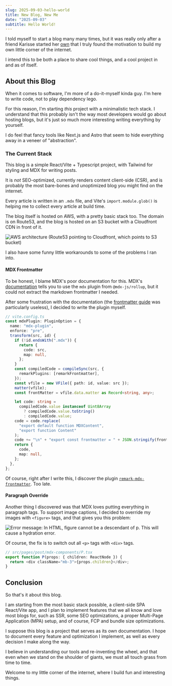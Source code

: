```yaml
---
slug: 2025-09-03-hello-world
title: New Blog, New Me
date: "2025-09-03"
subtitle: Hello World!
---
```


I told myself to start a blog many many times, but it was really only after a friend Karisse started her [own](https://karissekhoo.dev) that I truly found the motivation to build my own little corner of the internet.

I intend this to be both a place to share cool things, and a cool project in and as of itself.

## About this Blog

When it comes to software, I'm more of a do-it-myself kinda guy. I'm here to write code, not to play dependency lego. 

For this reason, I'm starting _this_ project with a minimalistic tech stack. I understand that this probably isn't the way most developers would go about hosting blogs, but it's just so much more interesting writing everything by yourself. 

I do feel that fancy tools like Next.js and Astro that seem to hide everything away in a veneer of "abstraction".

### The Current Stack

This blog is a simple React/Vite + Typescript project, with Tailwind for styling and MDX for writing posts. 

It is _not_ SEO-optimized, currently renders content client-side (CSR), and is probably the most bare-bones and unoptimized blog you might find on the internet.

Every article is written in an `.mdx` file, and Vite's `import.module.glob()` is helping me to collect every article at build time.

The blog itself is hosted on AWS, with a pretty basic stack too. The domain is on Route53, and the blog is hosted on an S3 bucket with a Cloudfront CDN in front of it.

![AWS architecture (Route53 pointing to Cloudfront, which points to S3 bucket)](aws-architecture.png "Super simple AWS architecture.")

I also have some funny little workarounds to some of the problems I ran into.

#### MDX Frontmatter

To be honest, I blame MDX's poor documentation for this. MDX's [documentation](https://mdxjs.com/docs/getting-started/) tells you to use the `mdx` plugin from `@mdx-js/rollup`, but it could not extract the markdown frontmatter I needed.

After some frustration with the documentation (the [frontmatter guide](https://mdxjs.com/guides/frontmatter) was particularly useless), I decided to write the plugin myself.

```typescript
// vite.config.ts
const mdxPlugin: PluginOption = {
  name: "mdx-plugin",
  enforce: "pre",
  transform(src, id) {
    if (!id.endsWith(".mdx")) {
      return {
        code: src,
        map: null,
      };
    }
    const compiledCode = compileSync(src, {
      remarkPlugins: [remarkFrontmatter],
    });
    const vfile = new VFile({ path: id, value: src });
    matter(vfile);
    const frontMatter = vfile.data.matter as Record<string, any>;

    let code: string =
      compiledCode.value instanceof Uint8Array
        ? compiledCode.value.toString()
        : compiledCode.value;
    code = code.replace(
      "export default function MDXContent",
      "export function Content"
    );
    code += "\n" + "export const frontmatter = " + JSON.stringify(frontMatter);
    return {
      code,
      map: null,
    };
  },
};
```

Of course, right after I write this, I discover the plugin [`remark-mdx-frontmatter`](https://github.com/remcohaszing/remark-mdx-frontmatter). Too late.

#### Paragraph Override

Another thing I discovered was that MDX loves putting everything in paragraph tags. To support image captions, I decided to override my images with `<figure>` tags, and that gives you this problem:

![Error message: In HTML, figure cannot be a descendant of p. This will cause a hydration error.](./figure-p-descendent-error-message.png)

Of course, the fix is to switch out all `<p>` tags with `<div>` tags.

```typescript
// src/pages/post/mdx-components/P.tsx
export function P(props: { children: ReactNode }) {
  return <div className="mb-3">{props.children}</div>;
}
```

## Conclusion

So that's it about this blog.

I am starting from the most basic stack possible, a client-side SPA React/Vite app, and I plan to implement features that we all know and love most blogs for, such as SSR, some SEO optimizations, a proper Multi-Page Application (MPA) setup, and of course, FCP and bundle size optimizations.

I suppose this blog is a project that serves as its own documentation. I hope to document every feature and optimization I implement, as well as every decision I make along the way. 

I believe in understanding our tools and re-inventing the wheel, and that even when we stand on the shoulder of giants, we must all touch grass from time to time.

Welcome to my little corner of the internet, where I build fun and interesting things.

